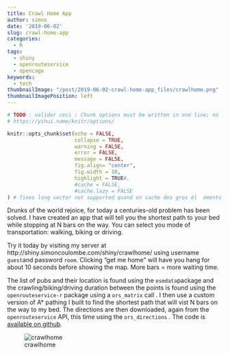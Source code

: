 ```yaml
---
title: Crawl Home App
author: simon
date: '2019-06-02'
slug: crawl-home-app
categories:
  - R
tags:
  - shiny
  - openrouteservice
  - opencage
keywords:
  - tech
thumbnailImage: "/post/2019-06-02-crawl-home-app_files/crawlhome.png" 
thumbnailImagePosition: left
---
```

```r

# TODO : valider ceci : Chunk options must be written in one line; no line breaks are allowed inside chunk options;
# https://yihui.name/knitr/options/

knitr::opts_chunk$set(echo = FALSE,
                      collapse = TRUE,
                      warning = FALSE,
                      error = FALSE,
                      message = FALSE,
                      fig.align= "center",
                      fig.width = 10,
                      highlight = TRUE#,
                      #cache = FALSE,
                      #cache.lazy = FALSE
) # fixes long vector not supported quand on cache des gros él  éments https://stackoverflow.com/questions/39417003/long-vectors-not-supported-yet-error-in-rmd-but-not-in-r-script
```

Drunks of the world rejoice, for today a centuries-old problem has been solved.   I have created an app that will tell you the shortest path to your bed while stopping at N bars on the way.  You can select you mode of transportation: walking, biking or driving.   

Try it today by visiting my server at  http://shiny.simoncoulombe.com/shiny/crawlhome/ using username `guest`and password `room`.  Clicking "get me home" will have you hang for about 10 seconds before showing the map.  More bars = more waiting time.  


The list of pubs and their location is found using the `osmdata`package and the crawling/biking/driving duration between the points is found using the `openrouteservice-r` package using a `ors_matrix` call .  I then use a custom version of A* pathing I built to find the shortest path that will vist N bars on the way to my bed.  The directions are then downloaded, again from the `openrouteservice`  API, this time using the `ors_directions` .   The code is [available on github](https://github.com/SimonCoulombe/astarbar). 

![crawlhome](/post/2019-06-02-crawl-home-app_files/crawlhome.png)


